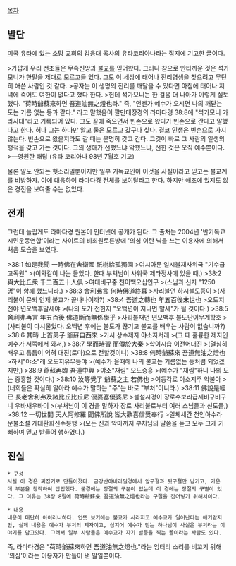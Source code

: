[[목차]]
== 발단 ==
[[미국]] [[유타]]에 있는 소망 교회의 김응대 목사의 유타코리아나라는 잡지에 기고한 글이다.
   
>가깝게 우리 선조들은 무속신앙과 [[불교]]를 믿어왔다. 그러나 참으로 안타까운 것은 석가모니가 한말을 제대로 모르고들 있다. 그도 이 세상에 태어나 진리영생을 찾으려고 무던히 애쓴 사람인 것 같다.
>공자는 이 생명의 진리를 깨달을 수 있다면 아침에 태어나 저녁에 죽어도 여한이 없다고 했다 한다.
>헌데 석가모니는 한 걸음 더 나아가 이렇게 실토했다. "荷時爺蘇來하면 吾道油無之燈也라." 즉, "언젠가 예수가 오시면 나의 깨닫는 도는 기름 없는 등과 같다." 라고 말했음이 팔만대장경의 라마다경 38:8에 "석가모니 가라사대"라고 기록되어 있다. 그도 끝에 죽으면서 빈손으로 왔다가 빈손으로 간다고 말했다고 한다. 허나 그는 하나만 알고 둘은 모르고 갔구나 싶다. 결코 인생은 빈손으로 가지 않는다. 빈손으로 왔을지라도 갈 때는 분명히 갖고 간다. 그것이 바로 그 사람의 일생의 행적을 갖고 가는 것이다. 그의 생애가 선했느냐 악했느냐, 선한 것은 오직 예수뿐이다.
>―영원한 해답 (유타 코리아나 98년 7월호 기고)

물론 말도 안되는 헛소리일뿐이지만 일부 기독교인이 이것을 사실이라고 믿고는 불교계를 비방하자. 이에 대응하여 라마다경 전체를 보여달라고 한다. 하지만 애초에 있지도 않은 경전을 보여줄 수는 없었다.

== 전개 ==
그런데 놀랍게도 라마다경 원본이 인터넷에 공개가 된다. 그 출처는 2004년 '반기독교시민운동연합'이라는 사이트의 비회원토론방에 '의심'이란 닉을 쓰는 이용자에 의해서 처음 모습을 보였다.

>38:1 如是我聞 一時佛在舍衛國 祇樹給孤獨園 
>여시아문 일시불재사위국 "기수급고독원" 
>(이와같이 나는 들었다. 한때 부처님이 사위국 제타정사에 있을 때,) 
>38:2 與大比丘衆 千二百五十人俱 
>여대비구중 천이백오십인구 
>(스님과 신자 "1250명"이 함께 했느니라.) 
>38:3 舍利弗言 何時佛道終耳 
>사리불언 하시불도종이 
>(사리불이 묻되 언제 불교가 끝나나이까?) 
>38:4 吾道之轉也 年五百後末世也 
>오도지전야 년오백후말세야 
>(나의 도가 전한지 "오백년이 지나면 말세"가 될 것이다.) 
>38:5 舍利弗再言 年五百後 佛道斷而無係學乎 
>사리불재언 년오백후 불도단이무계학호 
>(사리불이 다시물었다. 오백년 후에는 불도가 끊기고 불교를 배우는 사람이 없습니까?) 
>38:6 其時 上首弟子 爺蘇自西來 
>기시 상수제자 야소자서래 
>(그 때 훌륭한 제자인 예수가 서쪽에서 와서,) 
>38:7 學而時習 而傳於大秦 
>학이시습 이전어대진 
>(열심히 배우고 틈틈이 익혀 대진(로마)으로 전할것이니) 
>38:8 何時爺蘇來 吾道無油之燈也 
>하시"야소"래 오도지유무등야 
>(예수가 올때에 나의 불교는 기름없는 등처럼 되었겠지만,) 
>38:9 爺蘇再臨 吾道中興 
>야소"재림" 오도중흥 
>(예수가 "재림"하니 나의 도는 중흥할 것이다.)
>38:10 汝等覺了 爺蘇之主 若佛也 
>여등각료 야소지주 약불야 
>(너희들은 확실히 알아라 예수가 말하는 "주"는 바로 "부처"이니라.) 
>38:11 佛說是經已 長老舍利弗及諸比丘比丘尼 優婆塞優婆尼 
>불설시경이 장로수보리급제비구비구니 우바새우바이 
>(부처님이 이 경을 말하자 장로 사리불로부터 여러 스님들과 신도들,) 
>38:12 一切世間 天人阿修羅 聞佛所說 皆大歡喜信受奉行 
>일체세간 천인아수라 문불소설 개대환희신수봉행 
>(모든 신과 악마까지 부처님의 말씀을 듣고 모두 크게 기뻐하며 믿고 받들어 행하였다.)


== 진실 ==
 * 구성
 사실 이 경은 짜집기로 만들어졌다. 금강반야바라밀경에서 앞구절과 뒷구절만 남기고, 가운데 부분을 창작하여 삽입했다. 불경에는 장절의 구분이 없는데 이 경에는 장절의 구별이 있다. 그 이유는 38장 8절에 荷時爺蘇來 吾道油無之燈也라는 구절을 집어넣기 위해서이다.

 * 내용
 내용이 대단히 아이러니하다. 언뜻 보기에는 불교가 사라지고 예수교가 일어난다는 얘기같지만, 실제 내용은 예수가 부처의 제자이고, 심지어 예수가 믿는 하나님이 사실은 부처라는 이야기를 담고있다. 그래서 일부 사람들은 예수교가 자기 발등을 찍는 꼴이라는 사람도 있다.

즉, 라마다경은 "荷時爺蘇來하면 吾道油無之燈也."라는 엉터리 소리를 비꼬기 위해 '의심'이라는 이용자가 만들어 낸 말일뿐이다.
